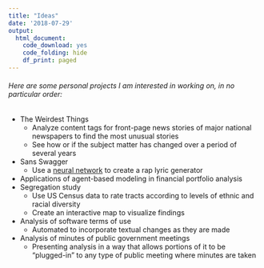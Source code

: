 ```yaml
---
title: "Ideas"
date: '2018-07-29'
output:
  html_document:
    code_download: yes
    code_folding: hide
    df_print: paged
---
```



###### Here are some personal projects I am interested in working on, in no particular order:

* The Weirdest Things
  + Analyze content tags for front-page news stories of major national newspapers to find the most unusual stories
  + See how or if the subject matter has changed over a period of several years
* Sans Swagger
  + Use a [neural network](https://en.wikipedia.org/wiki/Artificial_neural_network) to create a rap lyric generator
* Applications of agent-based modeling in financial portfolio analysis
* Segregation study
  + Use US Census data to rate tracts according to levels of ethnic and racial diversity
  + Create an interactive map to visualize findings
* Analysis of software terms of use
  + Automated to incorporate textual changes as they are made
* Analysis of minutes of public government meetings
  + Presenting analysis in a way that allows portions of it to be "plugged-in" to any type of public meeting where minutes are taken
  
